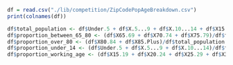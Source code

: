 ```r
df = read.csv("./lib/competition/ZipCodePopAgeBreakdown.csv")
print(colnames(df))
```

```r
df$total_population <- df$Under.5 + df$X.5...9 + df$X.10...14 + df$X15.19 + df$X20.24 + df$X25.29 + df$X30.34 + df$X35.39 + df$X40.44 + df$X45.49 + df$X50.54 + df$X55.59 + df$X60.64 + df$X65.69 + df$X70.74 + df$X75.79 + df$X80.84 + df$X85.Plus
df$proportion_between_65_80 <- (df$X65.69 + df$X70.74 + df$X75.79)/df$total_population
df$proportion_over_80 <- (df$X80.84 + df$X85.Plus)/df$total_population
df$proportion_under_14 <- (df$Under.5 + df$X.5...9 + df$X.10...14)/df$total_population
df$proportion_working_age <- (df$X15.19 + df$X20.24 + df$X25.29 + df$X30.34 + df$X35.39 + df$X40.44 + df$X45.49 + df$X50.54 + df$X55.59 + df$X60.64)/df$total_population
```